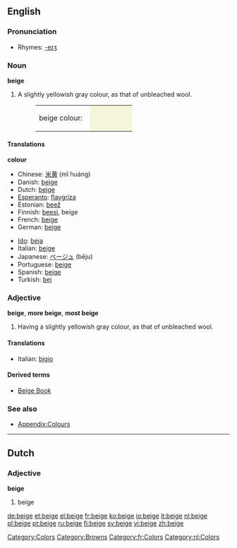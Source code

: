 ==English==

===Pronunciation===
*Rhymes: [[Rhymes:English:-eɪʒ|-eɪʒ]]

===Noun===
{{wikipedia}}
'''beige'''
# A slightly yellowish gray colour, as that of unbleached wool.
#:<table><tr><td>beige colour: &nbsp;</td><td bgcolor="#F5F5DC" width="80">&nbsp; </td></tr></table>

====Translations====
'''colour'''
{{top}}
*Chinese: [[米黄]] (mǐ huáng)
*Danish: [[beige]]
*Dutch: [[#Dutch|beige]]
*[[Esperanto]]: [[flavgriza]]
*Estonian: [[beež]]
*Finnish: [[beesi]], beige
*French: [[beige]]
*German: [[beige]]
{{mid}}
*[[Ido]]: [[beja]]
*Italian: [[beige]]
*Japanese: [[ベージュ]] (bēju)
*Portuguese: [[beige]]
*Spanish: [[beige]]
*Turkish: [[bej]]
{{bottom}}

===Adjective===
'''beige''', '''more beige''', '''most beige'''
# Having a slightly yellowish gray colour, as that of unbleached wool.

====Translations====
{{top}}
*Italian: [[bigio]] {{m}}
{{mid}}
{{bottom}}

====Derived terms====
*[[Beige Book]]

===See also===
*[[Wiktionary_Appendix:Colours|Appendix:Colours]]

[[Category:Colors]]
[[Category:Browns]]
[[Category:fr:Colors]]

----

==Dutch==
===Adjective===
'''beige'''
#beige

[[Category:nl:Colors]]

[[de:beige]]
[[et:beige]]
[[el:beige]]
[[fr:beige]]
[[ko:beige]]
[[io:beige]]
[[it:beige]]
[[nl:beige]]
[[pl:beige]]
[[pt:beige]]
[[ru:beige]]
[[fi:beige]]
[[sv:beige]]
[[vi:beige]]
[[zh:beige]]